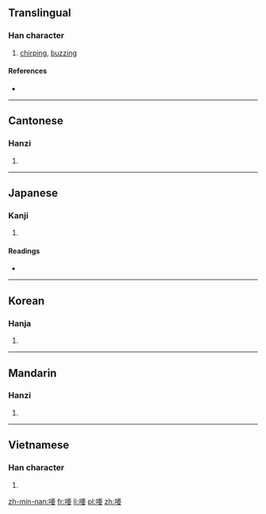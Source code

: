 ==Translingual==

===Han character===
{{Han char|rn=30|rad=口|as=09|sn=12|four=6104<sub>4</sub>|canj=口一田女 (RMWV)|ids=⿰[[口]][[要]]}}

# [[chirping]], [[buzzing]]

====References====
* {{Han ref|kx=0198.230|dkj=03939|dj=0420.110|hdz=10651.070|uh=5593|ud=21907|bh=D86D|bd=55405}}

----

==Cantonese==

===Hanzi===
{{yue-hanzi|jyut=[[jiu1]], [[oe1]]|y=yiu1, eu1}}

# {{defn|lang=yue|sort=口09}}

----

==Japanese==

===Kanji===
{{ja-kanji|grade=|rs=口09}}

# {{defn|lang=ja|sort=口09}}

====Readings====
* {{ja-readings|on=[[えう]] (eu)|kun=[[こえ]] (koe)}}

----

==Korean==

===Hanja===
{{ko-hanja|hangeul=요|rv=yo|mr=yo}}

# {{defn|lang=ko|sort=口09}}

----

==Mandarin==

===Hanzi===
{{cmn-hanzi|pin=[[yāo]] ([[yao1]])|wg=yao<sup>1</sup>}}

# {{defn|lang=cmn|sort=口09}}

----

==Vietnamese==

===Han character===
{{vi-hantu|[[eo]]|rs=口09}}

# {{defn|lang=vi|sort=口09}}

[[zh-min-nan:喓]]
[[fr:喓]]
[[li:喓]]
[[pl:喓]]
[[zh:喓]]